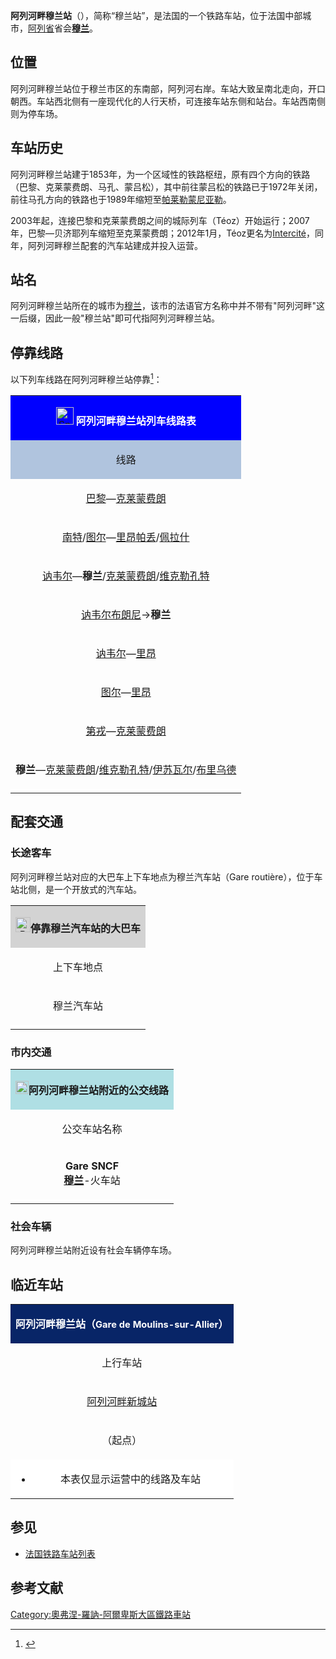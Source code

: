 {{Infobox station
| name          =[[File:Sncf-logo.svg|32x32px]]阿列河畔穆兰站<br>（<span style="font-size:small">穆兰站</span>）<br>Gare de Moulins-sur-Allier
| type          = [[法国铁路|法国铁路]]
| image = BV Moulins sur Allier.jpg
|image_caption = 穆兰站正门
| address       = {{FRA}}[[阿列省|阿列省]][[穆兰|穆兰]]
| latd          = 46
| latm          = 33
| lats          = 41
| latNS         = N
| longd         = 3
| longm         = 20
| longs         = 21
| longEW        = E
| operator = [[File:Sncf-logo.svg|32x32px]]
| coordinates_display = yes
| iso_region    = FR
| line          = 
* [[巴黎－里昂铁路|巴黎－里昂铁路]]
* [[穆兰－马孔铁路|穆兰－马孔铁路]]（部分路段已关闭）
| platform      = 2侧式站台，2岛式站台
| tracks        = 4
| elevation = 222米
| opened        = 1853年5月15日
| rebuilt =
| status = 使用中
| closed        = 
| passengers= 731,265人次<ref>{{Cite web|url=https://ressources.data.sncf.com/explore/dataset/frequentation-gares/?sort=voyageurs_2014&q=moulins|title=Fréquentation en gares|accessdate=2016-11-13|author=SNCF|date=|language=法语|publisher=SNCF Open Data}}</ref>
| pass_year= 2015年
| station_type = 客运车站，兼办货运业务
| connections = 
* [[弗利克斯巴士|Flixbus]]
* {{link-fr|阿列省城际客运|Trans'Allier}}
* {{link-fr|穆兰城市公共交通|Transports en commun de Moulins}}
| route_map =
| map_locator   = 
| note =
}}

'''阿列河畔穆兰站'''（{{lang-fr|Gare de Moulins-sur-Allier}}），简称“穆兰站”，是法国的一个铁路车站，位于法国中部城市，[[阿列省|阿列省]]省会'''[[穆兰|穆兰]]'''。

==位置==

阿列河畔穆兰站位于穆兰市区的东南部，阿列河右岸。车站大致呈南北走向，开口朝西。车站西北侧有一座现代化的人行天桥，可连接车站东侧和站台。车站西南侧则为停车场。

==车站历史==

阿列河畔穆兰站建于1853年，为一个区域性的铁路枢纽，原有四个方向的铁路（巴黎、克莱蒙费朗、马孔、蒙吕松），其中前往蒙吕松的铁路已于1972年关闭，前往马孔方向的铁路也于1989年缩短至[[帕莱勒蒙尼亚勒站|帕莱勒蒙尼亚勒]]。

2003年起，连接巴黎和克莱蒙费朗之间的城际列车（Téoz）开始运行；2007年，巴黎—贝济耶列车缩短至克莱蒙费朗；2012年1月，Téoz更名为[[法国城际列车|Intercité]]，同年，阿列河畔穆兰配套的汽车站建成并投入运营。

==站名==

阿列河畔穆兰站所在的城市为[[穆兰|穆兰]]，该市的法语官方名称中并不带有"阿列河畔"这一后缀，因此一般"穆兰站"即可代指阿列河畔穆兰站。

== 停靠线路 ==

{{动态列表|最后更新时间：2016年6月19日。本章节内容仅供参考，不排除因施工或罢工而引发的临时性变更。欢迎修正和补充}}

以下列车线路在阿列河畔穆兰站停靠<ref>{{Cite web|url=http://www.sncf.com/fr/gare/horaires/moulins-sur-allier|title=穆兰站实时列车时刻表|accessdate=|author=SNCF|date=|language=法语|publisher=SNCF|archive-url=https://web.archive.org/web/20160619165808/http://www.sncf.com/fr/gare/horaires/moulins-sur-allier|archive-date=2016-06-19|dead-url=yes}}</ref>：

{| class="wikitable mw-collapsible" 
|colspan="5" style="background:#0000FF" align="center" |[[File:Sncf-logo.svg|28x28px]] <font color=#FFFFFF>'''阿列河畔穆兰站列车线路表'''</font>
|-
!style="background:#B0C4DE"| 线路
!style="background:#B0C4DE"|车种
!style="background:#B0C4DE"|上一站
!style="background:#B0C4DE"|下一站
!style="background:#B0C4DE"|大致运行频率{{noteTag|name=noteA}}
|-
| rowspan="2" |[[巴黎贝尔西站|巴黎]]—[[克莱蒙费朗站|克莱蒙费朗]]
| rowspan="3" align="center" |'''[[法国城际列车|INTERCITÉS]]'''
| rowspan="2" |[[讷韦尔站|讷韦尔]]
|[[维希站|维希]]
|每天6趟左右
|-
|[[圣日耳曼沟站|圣日耳曼沟]]
|每周1趟
|-
|[[南特站|南特]]/[[图尔站|图尔]]—[[里昂帕尔迪厄站|里昂帕丢]]/[[里昂佩拉什站|佩拉什]]
|[[桑凯斯站|桑凯斯]]
|[[圣日耳曼沟站|圣日耳曼沟]]
|每天2趟{{noteTag|name=noteC}}
|-
|[[讷韦尔站|讷韦尔]]—'''穆兰'''/[[克莱蒙费朗站|克莱蒙费朗]]/[[维克勒孔特站|维克勒孔特]]
| rowspan="6" align="center"|'''[[法国大区列车|TER]]'''
|[[阿列河畔新城站|阿列河畔新城]]
|（终点）/[[阿列河畔贝赛站|贝赛]]
|每天1~3趟{{noteTag|name=noteB}}
|-
|[[讷韦尔布朗尼站|讷韦尔布朗尼]]→'''穆兰'''
|[[阿列河畔新城站|阿列河畔新城]]
|（终点）
|每天1趟（单向）{{noteTag|name=noteB}}
|-
|[[讷韦尔站|讷韦尔]]—[[里昂佩拉什站|里昂]]
|[[圣皮耶尔勒穆捷站|圣皮耶尔勒穆捷]]
|[[东皮耶尔塞特丰站|东皮耶尔]]
|每天2趟左右
|-
|[[图尔站|图尔]]—[[里昂佩拉什站|里昂]]
|[[圣皮耶尔勒穆捷站|圣皮耶尔勒穆捷]]
|[[东皮耶尔塞特丰站|东皮耶尔]]
|每天1趟
|-
|[[第戎城站|第戎]]—[[克莱蒙费朗站|克莱蒙费朗]]
|[[东皮耶尔塞特丰站|东皮耶尔]]
|[[阿列河畔贝赛站|贝赛]]
|每天1趟
|-
|'''穆兰'''—[[克莱蒙费朗站|克莱蒙费朗]]/[[维克勒孔特站|维克勒孔特]]/[[伊苏瓦尔站|伊苏瓦尔]]/[[布里乌德站|布里乌德]]
|（起点）
|[[阿列河畔贝赛站|贝赛]]
|每天9趟左右
|-
|colspan="5" style="background:#FFFFFF"|{{noteFoot|1=
{{noteTag|name=noteA|1=在本栏中，往返1次为"1趟"；除特别标明外，其数据仅工作日有效，周末及节假日列车数量可能会减少}}
{{noteTag|name=noteB|1=周末及节假日停运}}
{{noteTag|name=noteC|1=周末及节假日延伸至南特}}
}}
|}

==配套交通==
===长途客车===
阿列河畔穆兰站对应的大巴车上下车地点为穆兰汽车站（Gare routière），位于车站北侧，是一个开放式的汽车站。

{| class="wikitable mw-collapsible" 
|colspan="3" align="center" style="background:#D3D3D3" |[[File:BSicon_BUS.svg|24x24px]]'''停靠穆兰汽车站的大巴车'''
|-
!align="center" |上下车地点
!align="center" |运营单位
!align="center" |主要目的地{{noteTag|name=noteA}}
|-
| rowspan="3" align="center" |穆兰汽车站
|align="center" |Flixbus
|
* 747线：[[巴黎|巴黎]]、[[蒙塔基|蒙塔基]]、[[罗阿讷|罗阿讷]]、[[圣艾蒂安|圣艾蒂安]]
|-
|align="center" |{{link-fr|阿列省城际客运|Trans'Allier}}<br>Trans'Allier<ref>{{Cite web|url=http://www.allier.fr/99-transports-reguliers.htm|title=Transports réguliers|accessdate=2017-09-01|author=Trans'Allier|date=|language=法语|publisher= }}</ref>
|
* A线{{noteTag|name=noteC}}：[[苏维尼|苏维尼]]、[[特隆热|特隆热]]、[[蒙马洛勒|蒙马洛勒]]、[[贝泽内|贝泽内]]、[[杜瓦耶|杜瓦耶]]、[[蒙吕松|蒙吕松]]
* C线{{noteTag|name=noteE}}：[[波旁拉尔尚博|波旁拉尔尚博]]、[[伊格朗德|伊格朗德]]、[[艾奈勒沙托|艾奈勒沙托]]、[[塞里伊_(阿列省)|塞里伊]]、[[吕尔西雷维|吕尔西雷维]]
* D线{{noteTag|name=noteE}}：[[谢瓦涅|谢瓦涅]]、[[帕赖勒弗雷西勒|帕赖勒弗雷西勒]]、[[波旁朗西|波旁朗西]]
* J线{{noteTag|name=noteD}}：[[贝布尔河畔雅利尼|贝布尔河畔雅利尼]]、[[桑德雷|桑德雷]]、[[勒东容|勒东容]]{{noteTag|name=noteF}}
* K线{{noteTag|name=noteG}}：[[孔提尼|孔提尼]]、[[西乌勒河畔圣普桑|西乌勒河畔圣普桑]]、[[巴耶|巴耶]]、[[布鲁韦尔内|布鲁韦尔内]]、[[加纳_(阿列省)|加纳]]
* N线{{noteTag|name=noteD}}：[[让廷讷|让廷讷]]、[[圣恩讷蒙|圣恩讷蒙]]、[[德西兹|德西兹]]
* O线{{noteTag|name=noteD}}：[[阿列河畔新城|阿列河畔新城]]、[[奥鲁厄|奥鲁厄]]、[[多尔内|多尔讷]]
* Q线{{noteTag|name=noteD}}：[[阿列河畔贝赛|阿列河畔贝赛]]、[[拉菲尔泰奥特里夫|拉菲尔泰奥特里夫]]、[[圣热朗德沃|圣热朗德沃]]、[[阿列河畔瓦雷讷|阿列河畔瓦雷讷]]
* R线{{noteTag|name=noteH}}：[[圣伊莱尔_(阿列省)|圣伊莱尔]]、[[孔讷达列|孔讷达列]]
|-
|align="center" |[[SNCF|SNCF]]
|
* 07线：[[蒙伯尼|蒙伯尼]]、[[阿科兰河畔蒂耶勒|阿科兰河畔蒂耶勒]]、[[东皮耶尔塞特丰站|东皮耶尔]]、[[卢瓦尔河畔吉利站|卢瓦尔河畔吉利]]、[[迪关站|迪关]]、[[帕赖勒蒙尼亚勒站|帕赖勒蒙尼亚勒]]
* ''当某条铁路线施工或罢工时，SNCF可能会提供途径该线路沿途站点的大巴车''{{noteTag|name=noteB}}
|-
|colspan="3" style="background:#FFFFFF"|{{noteFoot|1=
{{noteTag|name=noteA|1=本栏不包括可以联程中转前往的目的地}}
{{noteTag|name=noteB|1=其车票可与SNCF的同线路车票通用}}
{{noteTag|name=noteC|1=周日及节假日停运（次日为周一工作日除外）}}
{{noteTag|name=noteD|1=仅周一至五运行，学生假期及节假日除外}}
{{noteTag|name=noteE|1=周六需提前预定，周日及节假日停运}}
{{noteTag|name=noteF|1=需提前预定，周日及节假日除外}}
{{noteTag|name=noteG|1=周日及节假日停运}}
{{noteTag|name=noteH|1=定制线路，需提前预定，仅每周三和五开行}}
}}
|}

===市内交通===

{| class="wikitable mw-collapsible" 
|colspan="3" align="center" style="background:#AFDFE4"|[[File:Bus-logo.svg|21x21px]]'''阿列河畔穆兰站附近的公交线路'''
|-
!align="center" |公交车站名称
!align="center" |位置
!align="center" |停靠线路{{noteTag|name=noteA}}<ref>{{Cite web|url=https://www.busaleo.com/mes-lignes/grandes-lignes|title=Les grandes lignes|accessdate=2017-09-01|author=Aléo Bus|date=|language=法语|publisher=|archive-url=https://web.archive.org/web/20170901155902/https://www.busaleo.com/mes-lignes/grandes-lignes|archive-date=2017-09-01|dead-url=yes}}</ref>
|-
|align="center"|'''Gare SNCF'''<br>'''[[穆兰|穆兰]]'''-火车站
|阿列河畔穆兰站正门
|
* A线{{noteTag|name=noteA}}：'''[[阿韦尔姆|阿韦尔姆]]'''-城北商业中心 ↔ '''[[穆兰|穆兰]]'''-福罗蒙托
* C线{{noteTag|name=noteA}}：'''[[阿韦尔姆|阿韦尔姆]]'''-阿列门 ↔ '''[[伊泽尔|伊泽尔]]'''-勒普雷西
* D线{{noteTag|name=noteA}}：'''[[穆兰|穆兰]]'''-殉难广场 ↔ '''[[伊泽尔|伊泽尔]]'''-勒普雷西
* F线{{noteTag|name=noteB}}：'''[[伊泽尔|伊泽尔]]'''-格里耶停车场 ↔ '''[[布雷索勒_(阿列省)|布雷索勒]]'''-雷普朗特
* H线{{noteTag|name=noteC}}：'''[[穆兰|穆兰]]'''-火车站 ↔ '''[[阿列河畔土伦|阿列河畔土伦]]'''-勒拉里开发区
|-
|colspan="3" style="background:#FFFFFF"|{{noteFoot|1=
{{noteTag|name=noteA|1=周日及节假日停运}}
{{noteTag|name=noteB|1=每天往返4趟，仅每周一至五运行，节假日和学生假期期间停运}}
{{noteTag|name=noteC|1=每天往返1~3趟，仅每周一至五运行，节假日和学生假期期间停运}}
}}
|}

===社会车辆===

阿列河畔穆兰站附近设有社会车辆停车场。

==临近车站==

{|class="wikitable mw-collapsible" style="margin: 0 auto; width:42em;"
|colspan="3"  style="background:#082567" align="center"|<font color=#FFFFFF>'''阿列河畔穆兰站（<span style="font-size:11pt;">Gare de Moulins-sur-Allier</span>）'''</font>
|-
!上行车站
!线路
!下行车站
|-
|align="center" |[[阿列河畔新城站|阿列河畔新城站]]
|align="center" |'''[[巴黎－里昂铁路|巴黎－里昂铁路]]'''
|align="center" |[[阿列河畔贝赛站|阿列河畔贝赛站]]
|-
|align="center" |（起点）
|align="center" |'''[[穆兰－马孔铁路|穆兰－马孔铁路]]'''{{noteTag|name=noteA}}
|align="center" |[[东皮耶尔塞特丰站|东皮耶尔塞特丰站]]
|-
|colspan="3" style="background:#FFFFFF"|
*本表仅显示运营中的线路及车站
{{noteFoot|1=
{{noteTag|name=noteA|1=该铁路[[帕莱勒蒙尼亚勒站|帕莱勒蒙尼亚勒站]]以东的路段已关闭}}
}}
|}

==参见==

* [[法国铁路车站列表|法国铁路车站列表]]

== 参考文献 ==
{{Reflist}}

{{法国主要火车站列表}}

[[Category:奧弗涅-羅訥-阿爾卑斯大區鐵路車站|Category:奧弗涅-羅訥-阿爾卑斯大區鐵路車站]]